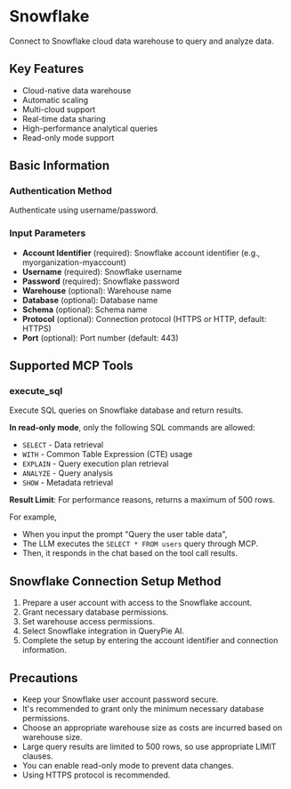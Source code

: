 # Snowflake

Connect to Snowflake cloud data warehouse to query and analyze data.

## Key Features
- Cloud-native data warehouse
- Automatic scaling
- Multi-cloud support
- Real-time data sharing
- High-performance analytical queries
- Read-only mode support

## Basic Information

### Authentication Method
Authenticate using username/password.

### Input Parameters
- **Account Identifier** (required): Snowflake account identifier (e.g., myorganization-myaccount)
- **Username** (required): Snowflake username
- **Password** (required): Snowflake password
- **Warehouse** (optional): Warehouse name
- **Database** (optional): Database name
- **Schema** (optional): Schema name
- **Protocol** (optional): Connection protocol (HTTPS or HTTP, default: HTTPS)
- **Port** (optional): Port number (default: 443)

## Supported MCP Tools

### execute_sql
Execute SQL queries on Snowflake database and return results.

**In read-only mode**, only the following SQL commands are allowed:
- `SELECT` - Data retrieval
- `WITH` - Common Table Expression (CTE) usage
- `EXPLAIN` - Query execution plan retrieval
- `ANALYZE` - Query analysis
- `SHOW` - Metadata retrieval

**Result Limit**: For performance reasons, returns a maximum of 500 rows.

For example,
- When you input the prompt "Query the user table data",
- The LLM executes the `SELECT * FROM users` query through MCP.
- Then, it responds in the chat based on the tool call results.

## Snowflake Connection Setup Method
1. Prepare a user account with access to the Snowflake account.
2. Grant necessary database permissions.
3. Set warehouse access permissions.
4. Select Snowflake integration in QueryPie AI.
5. Complete the setup by entering the account identifier and connection information.

## Precautions
- Keep your Snowflake user account password secure.
- It's recommended to grant only the minimum necessary database permissions.
- Choose an appropriate warehouse size as costs are incurred based on warehouse size.
- Large query results are limited to 500 rows, so use appropriate LIMIT clauses.
- You can enable read-only mode to prevent data changes.
- Using HTTPS protocol is recommended. 